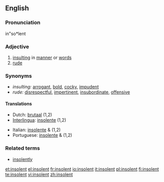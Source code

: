 ==English==

===Pronunciation===
in"so*lent

===Adjective===
{{en-adj}}

# [[insulting]] in [[manner]] or [[word]]s
# [[rude]]

===Synonyms===
*''insulting:'' [[arrogant]], [[bold]], [[cocky]], [[impudent]]
*''rude:''  [[disrespectful]], [[impertinent]], [[insubordinate]], [[offensive]]

====Translations====
{{rfc-level|Translations at L4+ not in L3 POS section (AutoFormat would have corrected level of Synonyms)}}
{{trans-top}}
*Dutch: [[brutaal]] (1,2)
*[[Interlingua]]: [[insolente]] (1,2)
{{trans-mid}}
*Italian: [[insolente]] {{m}} & {{f}} (1,2)
*Portuguese: [[insolente]] {{m}} & {{f}} (1,2)
{{trans-bottom}}

===Related terms===
* [[insolently]]

[[et:insolent]]
[[el:insolent]]
[[fr:insolent]]
[[io:insolent]]
[[it:insolent]]
[[pl:insolent]]
[[fi:insolent]]
[[te:insolent]]
[[vi:insolent]]
[[zh:insolent]]